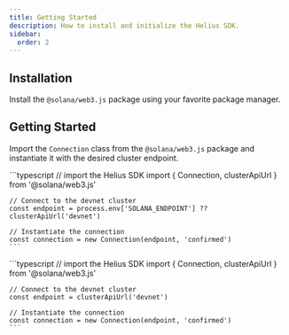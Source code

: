 ```yaml
---
title: Getting Started
description: How to install and initialize the Helius SDK.
sidebar:
  order: 2
---
```



## Installation

Install the `@solana/web3.js` package using your favorite package manager.

<PackageTabs name="@solana/web3.js" />

## Getting Started

Import the `Connection` class from the `@solana/web3.js` package and instantiate it with the desired cluster endpoint.

<Tabs>
  <TabItem label="Node">
    ```typescript
    // import the Helius SDK
    import { Connection, clusterApiUrl } from '@solana/web3.js'

    // Connect to the devnet cluster
    const endpoint = process.env['SOLANA_ENDPOINT'] ?? clusterApiUrl('devnet')

    // Instantiate the connection
    const connection = new Connection(endpoint, 'confirmed')
    ```

  </TabItem>
  <TabItem label="Browser">
    ```typescript
    // import the Helius SDK
    import { Connection, clusterApiUrl } from '@solana/web3.js'

    // Connect to the devnet cluster
    const endpoint = clusterApiUrl('devnet')

    // Instantiate the connection
    const connection = new Connection(endpoint, 'confirmed')
    ```

  </TabItem>
</Tabs>
